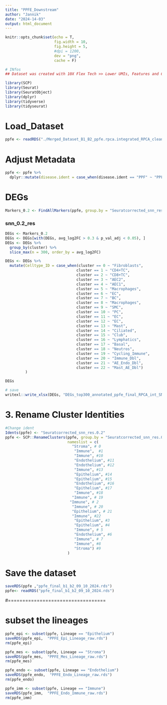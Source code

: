 ```yaml
---
title: "PPFE_Downstream"
author: "Jannik"
date: "2024-14-03"
output: html_document
---
```


```r
knitr::opts_chunk$set(echo = T,
                      fig.width = 10,
                      fig.height = 5,
                      #dpi = 1200,
                      dev = "png",
                      cache = F)
```

```r
# INfos
## Dataset was created with 10X Flex Tech >> Lower UMIs, Features and Counts than Xenium ! 
```

```r
library(SCP)
library(Seurat)
library(SeuratObject)
library(dplyr)
library(tidyverse)
library(tidyseurat)
```

# Load_Dataset
```r
ppfe <- readRDS("./Merged_Dataset_B1_B2_ppfe.rpca.integrated_RPCA_cleaned_07_10_2024.rds") # RPCA Integrated PPFE Data from both batches
```

# Adjust Metadata
```r
ppfe <- ppfe %>% 
  dplyr::mutate(disease.ident = case_when(disease.ident == "PPF" ~ "PPFE", .default = "CTRL"))
```


# DEGs
```r
Markers_0.2 <- FindAllMarkers(ppfe, group.by = "Seuratcorrected_snn_res.0.2", assay = "RNA", logfc.threshold = 1, only.pos = T)
```

### snn_0.2_res
```r
DEGs <- Markers_0.2
DEGs <- DEGs[with(DEGs, avg_log2FC > 0.3 & p_val_adj < 0.05), ] 
DEGs <- DEGs %>%
  group_by(cluster) %>%
  slice_max(n = 300, order_by = avg_log2FC)

DEGs <- DEGs %>% 
  mutate(Celltype_ID = case_when(cluster == 0 ~ "Fibroblasts",
                                cluster == 1 ~ "CD4+TC",
                                cluster == 2 ~ "CD8+TC",
                                cluster == 3 ~ "AEC2",
                                cluster == 4 ~ "AEC1",
                                cluster == 5 ~ "Macrophages",
                                cluster == 6 ~ "EC",
                                cluster == 7 ~ "BC",
                                cluster == 8 ~ "Macrophages",
                                cluster == 9 ~ "SMC",
                                cluster == 10 ~ "PC",
                                cluster == 11 ~ "EC",
                                cluster == 12 ~ "EC",
                                cluster == 13 ~ "Mast",
                                cluster == 14 ~ "Ciliated",
                                cluster == 15 ~ "Club",
                                cluster == 16 ~ "Lymphatics",
                                cluster == 17 ~ "Basal",
                                cluster == 18 ~ "Neutros",
                                cluster == 19 ~ "Cycling_Immune",
                                cluster == 20 ~ "Immune_Dbl",
                                cluster == 21 ~ "AE_Endo_Dbl",
                                cluster == 22 ~ "Mast_AE_Dbl")
         )

DEGs

# save
writexl::write_xlsx(DEGs, "DEGs_top300_annotated_ppfe_final_RPCA_int_SNN_0.2_Annoated.xlsx")
```

# 3.  Rename Cluster Identities
```r
#Change ident
Idents(ppfe) <- "Seuratcorrected_snn_res.0.2"
ppfe <- SCP::RenameClusters(ppfe, group.by = "Seuratcorrected_snn_res.0.2", name = "Lineage",
                            nameslist = c(
                              "Stroma", # 0
                               "Immune",  #1
                               "Immune", #10
                               "Endothelium", #11
                               "Endothelium", #12 
                               "Immune", #13
                               "Epithelium", #14 
                               "Epithelium", #15
                               "Endothelium", #16
                               "Epithelium", #17
                               "Immune", #18
                              "Immune", # 19
                             "Immune", # 2
                              "Immune", # 20
                              "Epithelium", # 21
                              "Immune", #22 
                               "Epithelium", #3
                               "Epithelium", #4
                               "Immune", # 5
                               "Endothelium", #6
                               "Immune", # 7
                               "Immune", #8
                               "Stroma") #9 
                            )
```

# Save the dataset
```r
saveRDS(ppfe ,"ppfe_final_b1_b2_09_10_2024.rds")
ppfe<- readRDS("ppfe_final_b1_b2_09_10_2024.rds")
```

#==================================

# subset the lineages
```r
ppfe_epi <- subset(ppfe, Lineage == "Epithelium")
saveRDS(ppfe_epi,  "PPFE_Epi_Lineage_raw.rds")
rm(ppfe_epi)
```

```r
ppfe_mes <- subset(ppfe, Lineage == "Stroma")
saveRDS(ppfe_mes,  "PPFE_Mes_Lineage_raw.rds")
rm(ppfe_mes)
```

```r
ppfe_endo <- subset(ppfe, Lineage == "Endothelium")
saveRDS(ppfe_endo,  "PPFE_Endo_Lineage_raw.rds")
rm(ppfe_endo)
```

```r
ppfe_imm <- subset(ppfe, Lineage == "Immune")
saveRDS(ppfe_imm,  "PPFE_Endo_Immune_raw.rds")
rm(ppfe_imm)
```